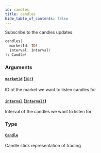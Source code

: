 ```yaml
---
id: candles
title: candles
hide_table_of_contents: false
---
```



Subscribe to the candles updates

```graphql
candles(
  marketId: ID!
  interval: Interval!
): Candle!
```


### Arguments

#### [`marketId`](#) ([`ID!`](/docs/mainnet/graphql/scalars/id))

ID of the market we want to listen candles for


#### [`interval`](#) ([`Interval!`](/docs/mainnet/graphql/enums/interval))

Interval of the candles we want to listen for


### Type

#### [`Candle`](/docs/mainnet/graphql/objects/candle)

Candle stick representation of trading




